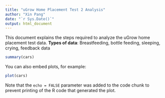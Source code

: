 ```yaml
---
title: "uGrow Home Placement Test 2 Analysis"
author: "Xin Pang"
date: "`r Sys.Date()`"
output: html_document
---
```

This document explains the steps required to analyze the uGrow home placement test data.
**Types of data**: Breastfeeding, bottle feeding, sleeping, crying, feedback data

```r
summary(cars)
```

You can also embed plots, for example:

```r
plot(cars)
```

Note that the `echo = FALSE` parameter was added to the code chunk to prevent printing of the R code that generated the plot.
